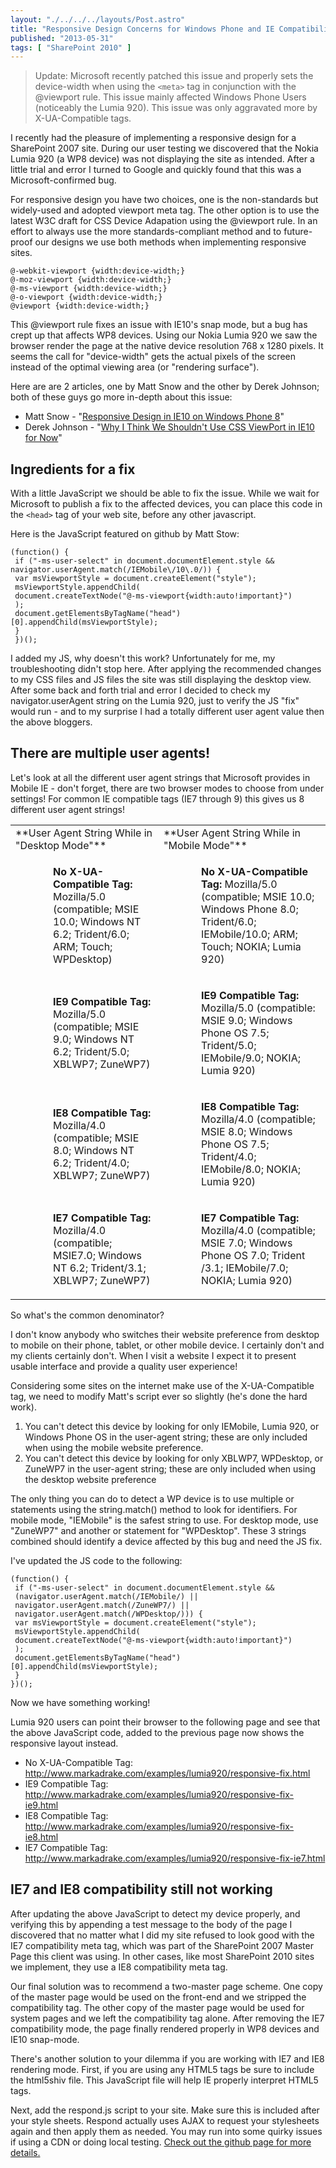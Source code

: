 ```yaml
---
layout: "./../../../layouts/Post.astro"
title: "Responsive Design Concerns for Windows Phone and IE Compatibility Modes"
published: "2013-05-31"
tags: [ "SharePoint 2010" ]
---
```


> Update: Microsoft recently patched this issue and properly sets the device-width when using the `<meta>` tag in conjunction with the @viewport rule. This issue mainly affected Windows Phone Users (noticeably the Lumia 920). This issue was only aggravated more by X-UA-Compatible tags.

I recently had the pleasure of implementing a responsive design for a SharePoint 2007 site. During our user testing we discovered that the Nokia Lumia 920 (a WP8 device) was not displaying the site as intended. After a little trial and error I turned to Google and quickly found that this was a Microsoft-confirmed bug.

For responsive design you have two choices, one is the non-standards but widely-used and adopted viewport meta tag. The other option is to use the latest W3C draft for CSS Device Adapation using the @viewport rule. In an effort to always use the more standards-compliant method and to future-proof our designs we use both methods when implementing responsive sites.

```
@-webkit-viewport {width:device-width;}
@-moz-viewport {width:device-width;}
@-ms-viewport {width:device-width;}
@-o-viewport {width:device-width;}
@viewport {width:device-width;}
```

This @viewport rule fixes an issue with IE10's snap mode, but a bug has crept up that affects WP8 devices. Using our Nokia Lumia 920 we saw the browser render the page at the native device resolution 768 x 1280 pixels. It seems the call for "device-width" gets the actual pixels of the screen instead of the optimal viewing area (or "rendering surface").

Here are are 2 articles, one by Matt Snow and the other by Derek Johnson; both of these guys go more in-depth about this issue:

- Matt Snow - "[Responsive Design in IE10 on Windows Phone 8](http://mattstow.com/responsive-design-in-ie10-on-windows-phone-8.html)"
- Derek Johnson - "[Why I Think We Shouldn't Use CSS ViewPort in IE10 for Now](https://web.archive.org/web/20190617064636/http://nostrongbeliefs.com/why-i-think-we-shouldnt-use-css-viewport-in-ie10-for-now/)"

## Ingredients for a fix

With a little JavaScript we should be able to fix the issue. While we wait for Microsoft to publish a fix to the affected devices, you can place this code in the `<head>` tag of your web site, before any other javascript.

Here is the JavaScript featured on github by Matt Stow:

```
(function() {
 if ("-ms-user-select" in document.documentElement.style && navigator.userAgent.match(/IEMobile\/10\.0/)) {
 var msViewportStyle = document.createElement("style");
 msViewportStyle.appendChild(
 document.createTextNode("@-ms-viewport{width:auto!important}")
 );
 document.getElementsByTagName("head")[0].appendChild(msViewportStyle);
 }
 })();
 ```

I added my JS, why doesn't this work?
Unfortunately for me, my troubleshooting didn't stop here. After applying the recommended changes to my CSS files and JS files the site was still displaying the desktop view. After some back and forth trial and error I decided to check my navigator.userAgent string on the Lumia 920, just to verify the JS "fix" would run - and to my surprise I had a totally different user agent value then the above bloggers.

## There are multiple user agents!

Let's look at all the different user agent strings that Microsoft provides in Mobile IE - don't forget, there are two browser modes to choose from under settings! For common IE compatible tags (IE7 through 9) this gives us 8 different user agent strings!

<table border="0">
<tbody>
<tr>
<td>
**User Agent String While in "Desktop Mode"**
</td>
<td>
**User Agent String While in "Mobile Mode"**
</td>
</tr>
<tr>
<td>
<p style="padding-left: 60px;"><strong>No X-UA-Compatible Tag:</strong> Mozilla/5.0 (compatible; MSIE 10.0; Windows NT 6.2; Trident/6.0; ARM; Touch; WPDesktop)</p>
</td>
<td>
<p style="padding-left: 60px;"><strong>No X-UA-Compatible Tag:</strong> Mozilla/5.0 (compatible; MSIE 10.0; Windows Phone 8.0; Trident/6.0; IEMobile/10.0; ARM; Touch; NOKIA; Lumia 920)</p>
</td>
</tr>
<tr>
<td>
<p style="padding-left: 60px;"><strong>IE9 Compatible Tag:</strong> Mozilla/5.0 (compatible; MSIE 9.0; Windows NT 6.2; Trident/5.0; XBLWP7; ZuneWP7)</p>
</td>
<td>
<p style="padding-left: 60px;"><strong>IE9 Compatible Tag:</strong> Mozilla/5.0 (compatible: MSIE 9.0; Windows Phone OS 7.5; Trident/5.0; IEMobile/9.0; NOKIA; Lumia 920)</p>
</td>
</tr>
<tr>
<td>
<p style="padding-left: 60px;"><strong>IE8 Compatible Tag:</strong> Mozilla/4.0 (compatible; MSIE 8.0; Windows NT 6.2; Trident/4.0; XBLWP7; ZuneWP7)</p>
</td>
<td>
<p style="padding-left: 60px;"><strong>IE8 Compatible Tag:</strong> Mozilla/4.0 (compatible; MSIE 8.0; Windows Phone OS 7.5; Trident/4.0; IEMobile/8.0; NOKIA; Lumia 920)</p>
</td>
</tr>
<tr>
<td>
<p style="padding-left: 60px;"><strong>IE7 Compatible Tag:</strong> Mozilla/4.0 (compatible; MSIE7.0; Windows NT 6.2; Trident/3.1; XBLWP7; ZuneWP7)</p>
</td>
<td>
<p style="padding-left: 60px;"><strong>IE7 Compatible Tag:</strong> Mozilla/4.0 (compatible; MSIE 7.0; Windows Phone OS 7.0; Trident /3.1; IEMobile/7.0; NOKIA; Lumia 920)</p>
</td>
</tr>
</tbody>
</table>

So what's the common denominator?

I don't know anybody who switches their website preference from desktop to mobile on their phone, tablet, or other mobile device. I certainly don't and my clients certainly don't. When I visit a website I expect it to present usable interface and provide a quality user experience!

Considering some sites on the internet make use of the X-UA-Compatible tag, we need to modify Matt's script ever so slightly (he's done the hard work).

1. You can't detect this device by looking for only IEMobile, Lumia 920, or Windows Phone OS in the user-agent string; these are only included when using the mobile website preference.
1. You can't detect this device by looking for only XBLWP7,  WPDesktop, or ZuneWP7 in the user-agent string; these are only included when using the desktop website preference

The only thing you can do to detect a WP device is to use multiple or statements using the string.match() method to look for identifiers. For mobile mode, "IEMobile" is the safest string to use. For desktop mode, use "ZuneWP7" and another or statement for "WPDesktop". These 3 strings combined should identify a device affected by this bug and need the JS fix.

I've updated the JS code to the following:

```
(function() {
 if ("-ms-user-select" in document.documentElement.style &&
 (navigator.userAgent.match(/IEMobile/) ||
 navigator.userAgent.match(/ZuneWP7/) ||
 navigator.userAgent.match(/WPDesktop/))) {
 var msViewportStyle = document.createElement("style");
 msViewportStyle.appendChild(
 document.createTextNode("@-ms-viewport{width:auto!important}")
 );
 document.getElementsByTagName("head")[0].appendChild(msViewportStyle);
 }
})();
```

Now we have something working!

Lumia 920 users can point their browser to the following page and see that the above JavaScript code, added to the previous page now shows the responsive layout instead.

- No X-UA-Compatible Tag: http://www.markadrake.com/examples/lumia920/responsive-fix.html
- IE9 Compatible Tag: http://www.markadrake.com/examples/lumia920/responsive-fix-ie9.html
- IE8 Compatible Tag: http://www.markadrake.com/examples/lumia920/responsive-fix-ie8.html
- IE7 Compatible Tag: http://www.markadrake.com/examples/lumia920/responsive-fix-ie7.html

## IE7 and IE8 compatibility still not working

After updating the above JavaScript to detect my device properly, and verifying this by appending a test message to the body of the page I discovered that no matter what I did my site refused to look good with the IE7 compatibility meta tag, which was part of the SharePoint 2007 Master Page this client was using. In other cases, like most SharePoint 2010 sites we implement, they use a IE8 compatibility meta tag.

Our final solution was to recommend a two-master page scheme. One copy of the master page would be used on the front-end and we stripped the compatibility tag. The other copy of the master page would be used for system pages and we left the compatibility tag alone. After removing the IE7 compatibility mode, the page finally rendered properly in WP8 devices and IE10 snap-mode.

There's another solution to your dilemma if you are working with IE7 and IE8 rendering mode. First, if you are using any HTML5 tags be sure to include the html5shiv file. This JavaScript file will help IE properly interpret HTML5 tags.

Next, add the respond.js script to your site. Make sure this is included after your style sheets. Respond actually uses AJAX to request your stylesheets again and then apply them as needed. You may run into some quirky issues if using a CDN or doing local testing. [Check out the github page for more details.](https://web.archive.org/web/20190617064636/https://github.com/scottjehl/Respond)
